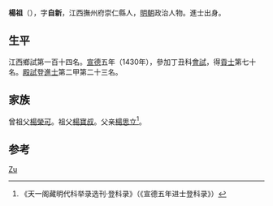 '''楊祖'''（{{bd|1394年||？}}），字'''自新'''，江西撫州府崇仁縣人，[[明朝|明朝]]政治人物。進士出身。

== 生平 ==
江西鄉試第一百十四名。[[宣德|宣德]]五年（1430年），參加丁丑科[[會試|會試]]，得[[貢士|貢士]]第七十名。[[殿試|殿試]]登[[進士|進士]]第二甲第二十三名。

== 家族 ==
曾祖父[[楊榮可|楊榮可]]。祖父[[楊寶叔|楊寶叔]]。父亲[[楊思立|楊思立]]<ref>《天一阁藏明代科举录选刊·登科录》（《宣德五年进士登科录》）</ref>。

== 参考 ==
{{reflist}}

{{宣德五年庚戌科殿試金榜}}

{{Authority control}}
{{DEFAULTSORT:Yang杨}}
[[Category:杨姓|Zu]]

{{明朝人物小作品}}